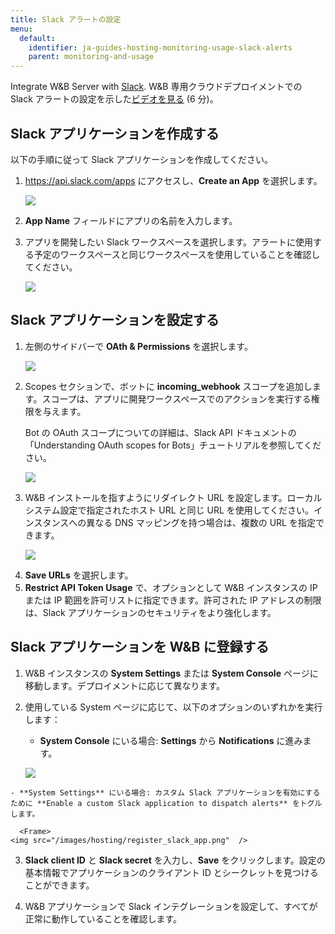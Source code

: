 ```yaml
---
title: Slack アラートの設定
menu:
  default:
    identifier: ja-guides-hosting-monitoring-usage-slack-alerts
    parent: monitoring-and-usage
---
```


Integrate W&B Server with [Slack](https://slack.com/).
<Note>
W&B 専用クラウドデプロイメントでの Slack アラートの設定を示した[ビデオを見る](https://www.youtube.com/watch?v=JmvKb-7u-oU) (6 分)。
</Note>

## Slack アプリケーションを作成する

以下の手順に従って Slack アプリケーションを作成してください。

1. https://api.slack.com/apps にアクセスし、**Create an App** を選択します。

    <Frame>
    <img src="/images/hosting/create_an_app.png"  />
</Frame>

2. **App Name** フィールドにアプリの名前を入力します。
3. アプリを開発したい Slack ワークスペースを選択します。アラートに使用する予定のワークスペースと同じワークスペースを使用していることを確認してください。

    <Frame>
    <img src="/images/hosting/name_app_workspace.png"  />
</Frame>

## Slack アプリケーションを設定する

1. 左側のサイドバーで **OAth & Permissions** を選択します。

    <Frame>
    <img src="/images/hosting/add_an_oath.png"  />
</Frame>

2. Scopes セクションで、ボットに **incoming_webhook** スコープを追加します。スコープは、アプリに開発ワークスペースでのアクションを実行する権限を与えます。

    Bot の OAuth スコープについての詳細は、Slack API ドキュメントの「Understanding OAuth scopes for Bots」チュートリアルを参照してください。

    <Frame>
    <img src="/images/hosting/save_urls.png"  />
</Frame>

3. W&B インストールを指すようにリダイレクト URL を設定します。ローカルシステム設定で指定されたホスト URL と同じ URL を使用してください。インスタンスへの異なる DNS マッピングを持つ場合は、複数の URL を指定できます。

    <Frame>
    <img src="/images/hosting/redirect_urls.png"  />
</Frame>

4. **Save URLs** を選択します。
5. **Restrict API Token Usage** で、オプションとして W&B インスタンスの IP または IP 範囲を許可リストに指定できます。許可された IP アドレスの制限は、Slack アプリケーションのセキュリティをより強化します。

## Slack アプリケーションを W&B に登録する

1. W&B インスタンスの **System Settings** または **System Console** ページに移動します。デプロイメントに応じて異なります。

2. 使用している System ページに応じて、以下のオプションのいずれかを実行します：

    - **System Console** にいる場合: **Settings** から **Notifications** に進みます。

      <Frame>
    <img src="/images/hosting/register_slack_app_console.png"  />
</Frame>

    - **System Settings** にいる場合: カスタム Slack アプリケーションを有効にするために **Enable a custom Slack application to dispatch alerts** をトグルします。

      <Frame>
    <img src="/images/hosting/register_slack_app.png"  />
</Frame>

3. **Slack client ID** と **Slack secret** を入力し、**Save** をクリックします。設定の基本情報でアプリケーションのクライアント ID とシークレットを見つけることができます。

4. W&B アプリケーションで Slack インテグレーションを設定して、すべてが正常に動作していることを確認します。